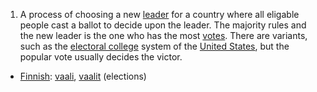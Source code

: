 #A process of choosing a new [[leader]] for a country where all eligable people cast a ballot to decide upon the leader.  The majority rules and the new leader is the one who has the most [[vote]]s.  There are variants, such as the [[electoral college]] system of the [[United States]], but the popular vote usually decides the victor.

*[[Finnish]]: [[vaali]], [[vaalit]] (elections)